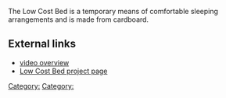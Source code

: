 The Low Cost Bed is a temporary means of comfortable sleeping arrangements and is made from cardboard.

== External links ==

* [https://www.youtube.com/watch?v=IfgnB_W7c7Q video overview]
* [http://thelowcostbed.com/ Low Cost Bed project page]

{{stub}}

[[Category:]]
[[Category:]]
